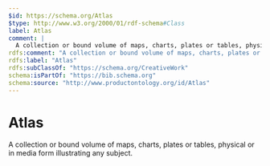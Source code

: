 ```yaml
---
$id: https://schema.org/Atlas
$type: http://www.w3.org/2000/01/rdf-schema#Class
label: Atlas
comment: |
  A collection or bound volume of maps, charts, plates or tables, physical or in media form illustrating any subject.
rdfs:comment: "A collection or bound volume of maps, charts, plates or tables, physical or in media form illustrating any subject."
rdfs:label: "Atlas"
rdfs:subClassOf: "https://schema.org/CreativeWork"
schema:isPartOf: "https://bib.schema.org"
schema:source: "http://www.productontology.org/id/Atlas"
---
```


# Atlas

A collection or bound volume of maps, charts, plates or tables, physical or in media form illustrating any subject.

